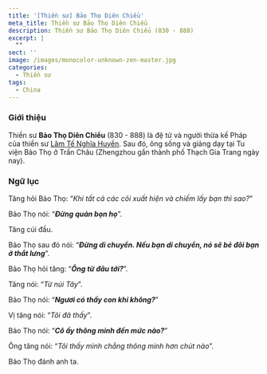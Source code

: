 ```yaml
---
title: '[Thiền sư] Bảo Thọ Diên Chiểu'
meta_title: Thiền sư Bảo Thọ Diên Chiểu
description: Thiền sư Bảo Thọ Diên Chiểu (830 - 888)
excerpt: |
  ""
sect: ''
image: /images/monocolor-unknown-zen-master.jpg
categories:
  - Thiền sư
tags:
  - China
---
```


### Giới thiệu

Thiền sư **Bảo Thọ Diên Chiểu** (830 - 888) là đệ tử và người thừa kế Pháp của thiền sư [Lâm Tế Nghĩa Huyền](/masters/linji-yixuan).
Sau đó, ông sống và giảng dạy tại Tu viện Bảo Thọ ở Trấn Châu (Zhengzhou gần thành phố Thạch Gia Trang ngày nay).

### Ngữ lục

Tăng hỏi Bảo Thọ: “_Khi tất cả các cõi xuất hiện và chiếm lấy bạn thì sao?_”

Bảo Thọ nói: “**_Đừng quản bọn họ_**”.

Tăng cúi đầu.

Bảo Thọ sau đó nói: “**_Đừng di chuyển. Nếu bạn di chuyển, nó sẽ bẻ đôi bạn ở thắt lưng_**”.

Bảo Thọ hỏi tăng: “**_Ông từ đâu tới?_**”.

Tăng nói: “_Từ núi Tây_”.

Bảo Thọ nói: “**_Ngươi có thấy con khỉ không?_**”

Vị tăng nói: “_Tôi đã thấy_”.

Bảo Thọ nói: “**_Cô ấy thông minh đến mức nào?_**”

Ông tăng nói: “_Tôi thấy mình chẳng thông minh hơn chút nào_”.

Bảo Thọ đánh anh ta.
